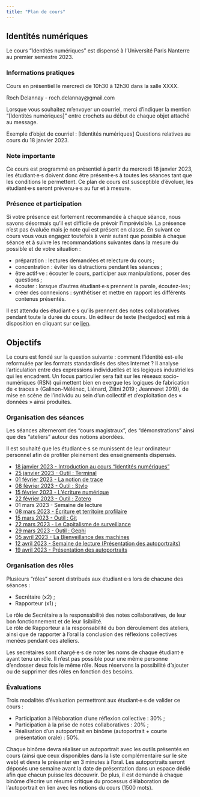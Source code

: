 ```yaml
---
title: "Plan de cours"
---
```


## Identités numériques

Le cours "Identités numériques" est dispensé à l'Université Paris Nanterre au premier semestre 2023.

### Informations pratiques

Cours en présentiel le mercredi de 10h30 à 12h30 dans la salle XXXX.  

Roch Delannay - roch.delannay@gmail.com

::: {.callout-note}

Lorsque vous souhaitez m'envoyer un courriel, merci d'indiquer la mention "\[Identités numériques\]" entre crochets au début de chaque objet attaché au message. 

Exemple d'objet de courriel : \[Identités numériques\] Questions relatives au cours du 18 janvier 2023.

:::

### Note importante

Ce cours est programmé en présentiel à partir du mercredi 18 janvier 2023, les étudiant·e·s doivent donc être présent·e·s à toutes les séances tant que les conditions le permettent. Ce plan de cours est susceptible d’évoluer, les étudiant·e·s seront prévenu·e·s au fur et à mesure.

### Présence et participation 

Si votre présence est fortement recommandée à chaque séance, nous savons désormais qu’il est difficile de prévoir l’imprévisible. La présence n’est pas évaluée mais je note qui est présent en classe. En suivant ce cours vous vous engagez toutefois à venir autant que possible à chaque séance et à suivre les recommandations suivantes dans la mesure du possible et de votre situation :

- préparation : lectures demandées et relecture du cours ;
- concentration : éviter les distractions pendant les séances ;
- être actif·ve : écouter le cours, participer aux manipulations, poser des questions ;
- écouter : lorsque d’autres étudiant·e·s prennent la parole, écoutez-les ;
- créer des connexions : synthétiser et mettre en rapport les différents contenus présentés.

::: {.callout-note}

Il est attendu des étudiant·e·s qu'ils prennent des notes collaboratives pendant toute la durée du cours. Un éditeur de texte (hedgedoc) est mis à disposition en cliquant sur ce [lien](https://demo.hedgedoc.org/1WdF94ubQcOV1_EoR1eT9Q#).

:::

## Objectifs

Le cours est fondé sur la question suivante : comment l’identité est-elle reformulée par les formats
standardisés des sites Internet ?
Il analyse l’articulation entre des expressions individuelles et les logiques industrielles qui les
encadrent. Un focus particulier sera fait sur les réseaux socio-numériques (RSN) qui mettent bien en
exergue les logiques de fabrication de « traces » (Galinon-Mélénec, Liénard, Zlitni 2019 ; Jeanneret
2019), de mise en scène de l’individu au sein d’un collectif et d’exploitation des « données » ainsi
produites.

### Organisation des séances

Les séances alterneront des "cours magistraux", des "démonstrations" ainsi que des "ateliers" autour des notions abordées. 

Il est souhaité que les étudiant·e·s se munissent de leur ordinateur personnel afin de profiter pleinement des enseignements dispensés.

- [18 janvier 2023 - Introduction au cours "Identités numériques"](180123.qmd)
- [25 janvier 2023 - Outil : Terminal](250123.qmd)
- [01 février 2023 - La notion de trace](010223.qmd)
- [08 février 2023 - Outil : Stylo](080223.qmd)
- [15 février 2023 - L'écriture numérique](150223.qmd)
- [22 février 2023 - Outil : Zotero](220223.qmd)
- 01 mars 2023 - Semaine de lecture
- [08 mars 2023 - Écriture et territoire profilaire](080323.qmd)
- [15 mars 2023 - Outil : Git](150323.qmd)
- [22 mars 2023 - Le Capitalisme de surveillance](220323.qmd)
- [29 mars 2023 - Outil : Gephi](290323.qmd)
- [05 avril 2023 - La Bienveillance des machines](050423.qmd)
- [12 avril 2023 - Semaine de lecture (Présentation des autoportraits)](120423.qmd)
- [19 avril 2023 - Présentation des autoportraits](190423.qmd)

### Organisation des rôles

Plusieurs "rôles" seront distribués aux étudiant·e·s lors de chacune des séances : 

- Secrétaire (x2) ;
- Rapporteur (x1) ;

Le rôle de Secrétaire a la responsabilité des notes collaboratives, de leur bon fonctionnement et de leur lisibilité.  
Le rôle de Rapporteur a la responsabilité du bon déroulement des ateliers, ainsi que de rapporter à l'oral la conclusion des réflexions collectives menées pendant ces ateliers.

::: {.callout-note}

Les secrétaires sont chargé·e·s de noter les noms de chaque étudiant·e ayant tenu un rôle. Il n'est pas possible pour une même personne d'endosser deux fois le même rôle. 
Nous réservons la possibilité d'ajouter ou de supprimer des rôles en fonction des besoins.

:::

### Évaluations

Trois modalités d'évaluation permettront aux étudiant·e·s de valider ce cours : 

- Participation à l'élaboration d'une réflexion collective : 30% ;
- Participation à la prise de notes collaboratives : 20% ;
- Réalisation d'un autoportrait en binôme (autoportrait + courte présentation orale) : 50%.

Chaque binôme devra réaliser un autoportrait avec les outils présentés en cours (ainsi que ceux disponibles dans la liste complémentaire sur le site web) et devra le présenter en 3 minutes à l'oral. Les autoportraits seront déposés une semaine avant la date de présentation dans un espace dédié afin que chacun puisse les découvrir. De plus, il est demandé à chaque binôme d'écrire un résumé critique du processus d'élaboration de l'autoportrait en lien avec les notions du cours (1500 mots).